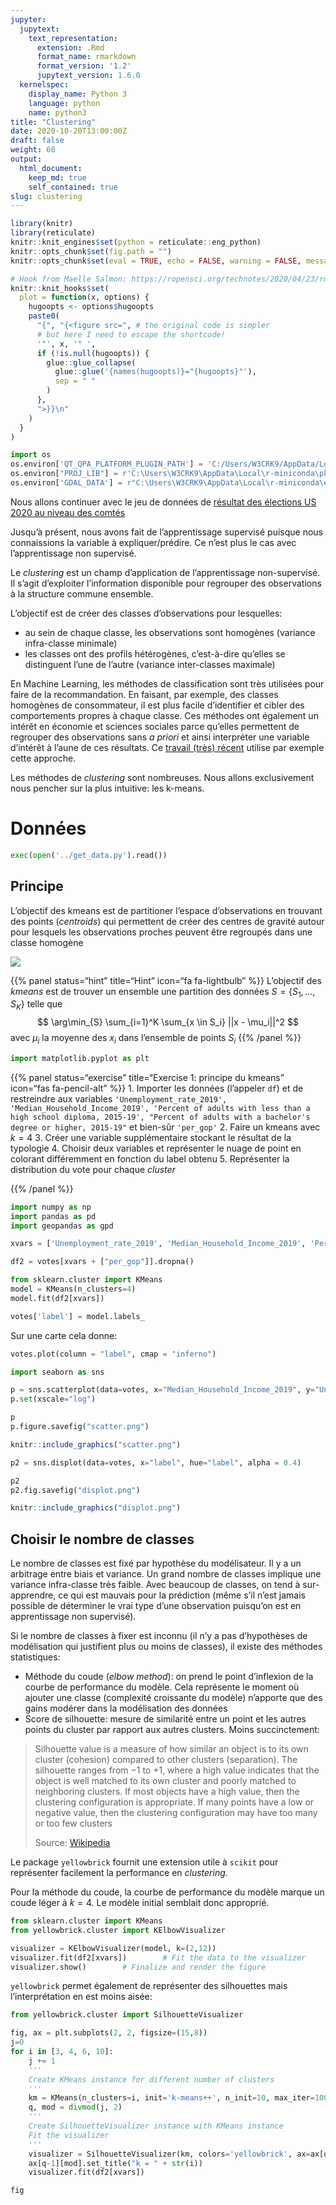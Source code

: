 ```yaml
---
jupyter:
  jupytext:
    text_representation:
      extension: .Rmd
      format_name: rmarkdown
      format_version: '1.2'
      jupytext_version: 1.6.0
  kernelspec:
    display_name: Python 3
    language: python
    name: python3
title: "Clustering"
date: 2020-10-20T13:00:00Z
draft: false
weight: 60
output: 
  html_document:
    keep_md: true
    self_contained: true
slug: clustering
---
```



```r
library(knitr)  
library(reticulate)  
knitr::knit_engines$set(python = reticulate::eng_python)
knitr::opts_chunk$set(fig.path = "")
knitr::opts_chunk$set(eval = TRUE, echo = FALSE, warning = FALSE, message = FALSE)

# Hook from Maelle Salmon: https://ropensci.org/technotes/2020/04/23/rmd-learnings/
knitr::knit_hooks$set(
  plot = function(x, options) {
    hugoopts <- options$hugoopts
    paste0(
      "{", "{<figure src=", # the original code is simpler
      # but here I need to escape the shortcode!
      '"', x, '" ',
      if (!is.null(hugoopts)) {
        glue::glue_collapse(
          glue::glue('{names(hugoopts)}="{hugoopts}"'),
          sep = " "
        )
      },
      ">}}\n"
    )
  }
)

```

```python
import os
os.environ['QT_QPA_PLATFORM_PLUGIN_PATH'] = 'C:/Users/W3CRK9/AppData/Local/r-miniconda/envs/r-reticulate/Library/plugins/platforms'
os.environ["PROJ_LIB"] = r'C:\Users\W3CRK9\AppData\Local\r-miniconda\pkgs\proj4-4.9.3-hfa6e2cd_9\Library\share'
os.environ['GDAL_DATA'] = r"C:\Users\W3CRK9\AppData\Local\r-miniconda\envs\r-reticulate\Library\share\gdal"
```

Nous allons continuer avec le jeu de données de [résultat des élections US 2020 au niveau des comtés](#preprocessing)

Jusqu'à présent, nous avons fait de l'apprentissage supervisé puisque nous
connaissions la variable à expliquer/prédire. Ce n'est plus le cas avec
l'apprentissage non supervisé.

Le *clustering* est un champ d'application de l'apprentissage non-supervisé.
Il s'agit d'exploiter l'information disponible pour regrouper des observations
à la structure commune ensemble.

L'objectif est de créer des classes d'observations pour lesquelles:

* au sein de chaque classe, les observations sont homogènes (variance infra-classe minimale)
* les classes ont des profils hétérogènes, c'est-à-dire qu'elles se distinguent l'une de l'autre (variance inter-classes maximale)

En Machine Learning, les méthodes de classification sont très utilisées pour
faire de la recommandation. En faisant, par exemple, des classes homogènes de 
consommateur, il est plus facile d'identifier et cibler des comportements 
propres à chaque classe. 
Ces méthodes ont également un intérêt en économie et sciences sociales parce qu'elles permettent
de regrouper des observations sans *a priori* et ainsi interpréter une variable
d'intérêt à l'aune de ces résultats. Ce [travail (très) récent](https://www.insee.fr/fr/statistiques/4925200)
utilise par exemple cette approche.


Les méthodes de *clustering* sont nombreuses.
Nous allons exclusivement nous pencher sur la plus intuitive: les k-means. 

# Données

```python
exec(open('../get_data.py').read())
```

## Principe

L'objectif des kmeans est de partitioner l'espace d'observations en trouvant des points (*centroids*) qui permettent de créer des centres de gravité autour pour lesquels les observations proches peuvent être regroupés dans une classe homogène

![](https://scikit-learn.org/stable/_images/sphx_glr_plot_kmeans_assumptions_001.png)

{{% panel status="hint" title="Hint" icon="fa fa-lightbulb" %}}
L'objectif des *kmeans* est de trouver un ensemble une partition des données $S=\{S_1,...,S_K\}$ telle que 
$$
\arg\min_{S} \sum_{i=1}^K \sum_{x \in S_i} ||x - \mu_i||^2
$$
avec $\mu_i$ la moyenne des $x_i$ dans l'ensemble de points $S_i$
{{% /panel %}}

```python
import matplotlib.pyplot as plt
```



{{% panel status="exercise" title="Exercise 1: principe du kmeans" icon="fas fa-pencil-alt" %}}
1. Importer les données (l'appeler `df`) et de restreindre aux variables `'Unemployment_rate_2019', 'Median_Household_Income_2019', 'Percent of adults with less than a high school diploma, 2015-19', "Percent of adults with a bachelor's degree or higher, 2015-19"` et bien-sûr  `'per_gop'`
2. Faire un kmeans avec $k=4$
3. Créer une variable supplémentaire stockant le résultat de la typologie
4. Choisir deux variables et représenter le nuage de point en colorant différemment
en fonction du label obtenu
5. Représenter la distribution du vote pour chaque *cluster*

{{% /panel %}}

```python
import numpy as np
import pandas as pd
import geopandas as gpd

xvars = ['Unemployment_rate_2019', 'Median_Household_Income_2019', 'Percent of adults with less than a high school diploma, 2015-19', "Percent of adults with a bachelor's degree or higher, 2015-19"]

df2 = votes[xvars + ["per_gop"]].dropna()
```


```python
from sklearn.cluster import KMeans
model = KMeans(n_clusters=4)
model.fit(df2[xvars])

votes['label'] = model.labels_
```

Sur une carte cela donne:

```python
votes.plot(column = "label", cmap = "inferno")
```

```python
import seaborn as sns

p = sns.scatterplot(data=votes, x="Median_Household_Income_2019", y="Unemployment_rate_2019", hue = "label", palette="deep", alpha = 0.4)
p.set(xscale="log")
```

```python
p
p.figure.savefig("scatter.png")
```

```r
knitr::include_graphics("scatter.png")
```


```python
p2 = sns.displot(data=votes, x="label", hue="label", alpha = 0.4)
```

```python
p2
p2.fig.savefig("displot.png")
```

```r
knitr::include_graphics("displot.png")
```

## Choisir le nombre de classes

Le nombre de classes est fixé par hypothèse du modélisateur. Il y a un arbitrage
entre biais et variance. Un grand nombre de classes implique une variance
infra-classe très faible. Avec beaucoup de classes, on tend à sur-apprendre, ce
qui est mauvais pour la prédiction (même s'il n'est jamais possible de déterminer
le vrai type d'une observation puisqu'on est en apprentissage non supervisé). 

Si le nombre de classes à fixer est inconnu (il n'y a pas d'hypothèses de
modélisation qui justifient plus ou moins de classes), il existe des méthodes
statistiques:

* Méthode du coude (*elbow method*): on prend le point d'inflexion de la courbe
de performance du modèle. Cela représente le moment où ajouter une classe
(complexité croissante du modèle) n'apporte que des gains modérer dans la 
modélisation des données
* Score de silhouette: mesure de similarité entre un point et les autres points
du cluster par rapport aux autres clusters. Moins succinctement:

> Silhouette value is a measure of how similar an object is to its own cluster
> (cohesion) compared to other clusters (separation). The silhouette ranges
> from −1 to +1, where a high value indicates that the object is
> well matched to its own cluster and poorly matched to neighboring
> clusters. If most objects have a high value, then the clustering
> configuration is appropriate. If many points have a low or negative
> value, then the clustering configuration may have too many or too few clusters
> 
> Source: [Wikipedia](https://en.wikipedia.org/wiki/Silhouette_(clustering))

Le package `yellowbrick` fournit une extension utile à `scikit` pour représenter
facilement la performance en *clustering*.

Pour la méthode du coude, la courbe
de performance du modèle marque un coude léger à $k=4$. Le modèle initial
semblait donc approprié.

```python
from sklearn.cluster import KMeans
from yellowbrick.cluster import KElbowVisualizer

visualizer = KElbowVisualizer(model, k=(2,12))
visualizer.fit(df2[xvars])        # Fit the data to the visualizer
visualizer.show()        # Finalize and render the figure
```

`yellowbrick` permet également de représenter des silhouettes mais 
l'interprétation en est moins aisée:
  
```python
from yellowbrick.cluster import SilhouetteVisualizer

fig, ax = plt.subplots(2, 2, figsize=(15,8))
j=0
for i in [3, 4, 6, 10]:
    j += 1
    '''
    Create KMeans instance for different number of clusters
    '''
    km = KMeans(n_clusters=i, init='k-means++', n_init=10, max_iter=100, random_state=42)
    q, mod = divmod(j, 2)
    '''
    Create SilhouetteVisualizer instance with KMeans instance
    Fit the visualizer
    '''
    visualizer = SilhouetteVisualizer(km, colors='yellowbrick', ax=ax[q-1][mod])
    ax[q-1][mod].set_title("k = " + str(i))
    visualizer.fit(df2[xvars])
```

```python
fig
```

